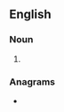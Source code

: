 ==English==

===Noun===
{{en-noun}}

# {{obsolete spelling of|servant|lang=en}}

===Anagrams===
* {{anagrams|en|Saeteurn|sauterne}}